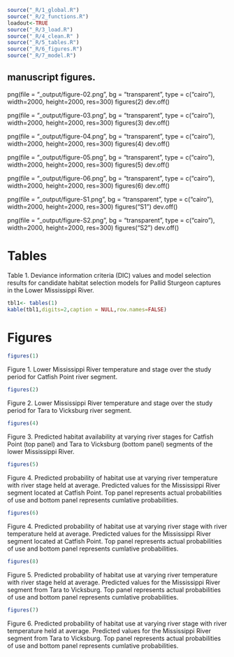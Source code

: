 


```r
source("_R/1_global.R")  	
source("_R/2_functions.R")  
loadout<-TRUE       
source("_R/3_load.R")     
source("_R/4_clean.R" )
source("_R/5_tables.R") 
source("_R/6_figures.R") 
source("_R/7_model.R")
```
## manuscript figures.
png(file = "_output/figure-02.png", bg = "transparent", type = c("cairo"), width=2000, height=2000, res=300)
figures(2)
dev.off()

png(file = "_output/figure-03.png", bg = "transparent", type = c("cairo"), width=2000, height=2000, res=300)
figures(3)
dev.off()

png(file = "_output/figure-04.png", bg = "transparent", type = c("cairo"), width=2000, height=2000, res=300)
figures(4)
dev.off()


png(file = "_output/figure-05.png", bg = "transparent", type = c("cairo"), width=2000, height=2000, res=300)
figures(5)
dev.off()

png(file = "_output/figure-06.png", bg = "transparent", type = c("cairo"), width=2000, height=2000, res=300)
figures(6)
dev.off()


png(file = "_output/figure-S1.png", bg = "transparent", type = c("cairo"), width=2000, height=2000, res=300)
figures("S1")
dev.off()

png(file = "_output/figure-S2.png", bg = "transparent", type = c("cairo"), width=2000, height=2000, res=300)
figures("S2")
dev.off()



# Tables

Table 1. Deviance information criteria (DIC) values and model 
selection results for candidate habitat selection models for 
Pallid Sturgeon captures in the Lower Mississippi River. 

```r
tbl1<- tables(1)
kable(tbl1,digits=2,caption = NULL,row.names=FALSE)
```

# Figures

```r
figures(1)
```

Figure 1.  Lower Mississippi River temperature and 
stage over the study period for Catfish Point river segment.



```r
figures(2)
```

Figure 2.  Lower Mississippi River temperature and 
stage over the study period for Tara to Vicksburg 
river segment.



```r
figures(4)
```
  
Figure 3.  Predicted habitat availability at varying river 
stages for Catfish Point (top panel) and Tara to Vicksburg 
(bottom panel) segments of the lower Mississippi River.  

```r
figures(5)
```

Figure 4. Predicted probability of habitat use at 
varying river temperature with river stage held at average.
Predicted values for the Mississippi River segment located at Catfish Point.
Top panel represents actual probabilities of use and bottom panel represents 
cumlative probabilities.


```r
figures(6)
```

Figure 4.  Predicted probability of habitat use at 
varying river stage with river temperature held at average.
Predicted values for the Mississippi River segment located at Catfish Point.
Top panel represents actual probabilities of use and bottom panel represents 
cumlative probabilities.  


```r
figures(8)
```

Figure 5.  Predicted probability of habitat use at 
varying river temperature with river stage held at average.
Predicted values for the Mississippi River segment from Tara to Vicksburg.
Top panel represents actual probabilities of use and bottom panel represents 
cumlative probabilities. 




```r
figures(7)
```

Figure 6. Predicted probability of habitat use at 
varying river stage with river temperature held at average.
Predicted values for the Mississippi River segment from Tara to Vicksburg.
Top panel represents actual probabilities of use and bottom panel represents 
cumlative probabilities.

